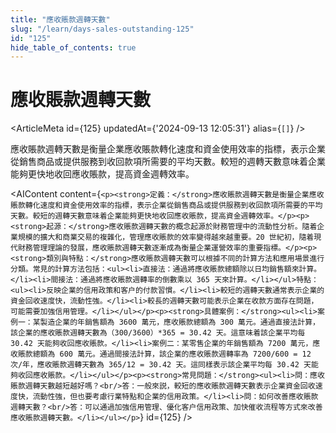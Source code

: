 ```yaml
---
title: "應收賬款週轉天數"
slug: "/learn/days-sales-outstanding-125"
id: "125"
hide_table_of_contents: true
---
```



# 應收賬款週轉天數

<ArticleMeta id={125} updatedAt={'2024-09-13 12:05:31'} alias={`[]`} />
<div className='border-solid border-b border-t-0 my-4 border-[var(--ifm-color-gray-300)]' />

應收賬款週轉天數是衡量企業應收賬款轉化速度和資金使用效率的指標，表示企業從銷售商品或提供服務到收回款項所需要的平均天數。較短的週轉天數意味着企業能夠更快地收回應收賬款，提高資金週轉效率。

<AIContent content={`<p><strong>定義：</strong>應收賬款週轉天數是衡量企業應收賬款轉化速度和資金使用效率的指標，表示企業從銷售商品或提供服務到收回款項所需要的平均天數。較短的週轉天數意味着企業能夠更快地收回應收賬款，提高資金週轉效率。</p><p><strong>起源：</strong>應收賬款週轉天數的概念起源於財務管理中的流動性分析。隨着企業規模的擴大和商業交易的複雜化，管理應收賬款的效率變得越來越重要。20 世紀初，隨着現代財務管理理論的發展，應收賬款週轉天數逐漸成為衡量企業運營效率的重要指標。</p><p><strong>類別與特點：</strong>應收賬款週轉天數可以根據不同的計算方法和應用場景進行分類。常見的計算方法包括：<ul><li>直接法：通過將應收賬款總額除以日均銷售額來計算。</li><li>間接法：通過將應收賬款週轉率的倒數乘以 365 天來計算。</li></ul>特點：<ul><li>反映企業的信用政策和客户的付款習慣。</li><li>較短的週轉天數通常表示企業的資金回收速度快，流動性強。</li><li>較長的週轉天數可能表示企業在收款方面存在問題，可能需要加強信用管理。</li></ul></p><p><strong>具體案例：</strong><ul><li>案例一：某製造企業的年銷售額為 3600 萬元，應收賬款總額為 300 萬元。通過直接法計算，該企業的應收賬款週轉天數為（300/3600）*365 = 30.42 天。這意味着該企業平均每 30.42 天能夠收回應收賬款。</li><li>案例二：某零售企業的年銷售額為 7200 萬元，應收賬款總額為 600 萬元。通過間接法計算，該企業的應收賬款週轉率為 7200/600 = 12 次/年，應收賬款週轉天數為 365/12 = 30.42 天。這同樣表示該企業平均每 30.42 天能夠收回應收賬款。</li></ul></p><p><strong>常見問題：</strong><ul><li>問：應收賬款週轉天數越短越好嗎？<br/>答：一般來説，較短的應收賬款週轉天數表示企業資金回收速度快，流動性強，但也要考慮行業特點和企業的信用政策。</li><li>問：如何改善應收賬款週轉天數？<br/>答：可以通過加強信用管理、優化客户信用政策、加快催收流程等方式來改善應收賬款週轉天數。</li></ul></p>`} id={125} />
